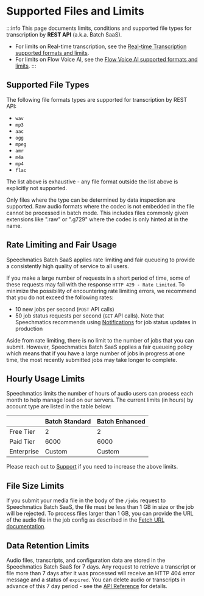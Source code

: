 
# Supported Files and Limits

:::info
This page documents limits, conditions and supported file types for transcription by **REST API** (a.k.a. Batch SaaS).
* For limits on Real-time transcription, see the [Real-time Transcription supported formats and limits](/speech-to-text/real-time-transcription/supported-formats-and-limits).
* For limits on Flow Voice AI, see the [Flow Voice AI supported formats and limits](/voice-agents-flow/supported-formats-and-limits).
:::

## Supported File Types

The following file formats types are supported for transcription by REST API:

- `wav`
- `mp3`
- `aac`
- `ogg`
- `mpeg`
- `amr`
- `m4a`
- `mp4`
- `flac`

The list above is exhaustive - any file format outside the list above is explicitly not supported.

Only files where the type can be determined by data inspection are supported. Raw audio formats where the codec is not embedded in the file cannot be processed in batch mode. This includes files commonly given extensions like ".raw" or ".g729" where the codec is only hinted at in the name.

## Rate Limiting and Fair Usage

Speechmatics Batch SaaS applies rate limiting and fair queueing to provide a consistently high quality of service to all users.

If you make a large number of requests in a short period of time, some of these requests may fail with the response `HTTP 429 - Rate Limited`. To minimize the possibility of encountering rate limiting errors, we recommend that you do not exceed the following rates:

- 10 new jobs per second (`POST` API calls)
- 50 job status requests per second (`GET` API calls). Note that Speechmatics recommends using [Notifications](/speech-to-text/batch-transcription/notifications) for job status updates in production

Aside from rate limiting, there is no limit to the number of jobs that you can submit. However, Speechmatics Batch SaaS applies a fair queueing policy which means that if you have a large number of jobs in progress at one time, the most recently submitted jobs may take longer to complete.


## Hourly Usage Limits

Speechmatics limits the number of hours of audio users can process each month to help manage load on our servers. The current limits (in hours) by account type are listed in the table below:

|            | Batch Standard | Batch Enhanced | 
| ---------- | -------------- | -------------- | 
| Free Tier  | 2              | 2              | 
| Paid Tier  | 6000           | 6000           | 
| Enterprise | Custom         | Custom         | 

Please reach out to [Support](https://support.speechmatics.com) if you need to increase the above limits.


## File Size Limits

If you submit your media file in the body of the `/jobs` <HTTPMethodBadge method="POST" /> request to Speechmatics Batch SaaS, the file must be less than 1 GB in size or the job will be rejected.
To process files larger than 1 GB, you can provide the URL of the audio file in the job config as described in the [Fetch URL documentation](/speech-to-text/batch-transcription/fetch-url).

## Data Retention Limits

Audio files, transcripts, and configuration data are stored in the Speechmatics Batch SaaS for 7 days. Any request to retrieve a transcript or file more than 7 days after it was processed will receive an HTTP 404 error message and a status of `expired`. You can delete audio or transcripts in advance of this 7 day period - see the [API Reference](/api-ref/batch/delete-a-job) for details.
